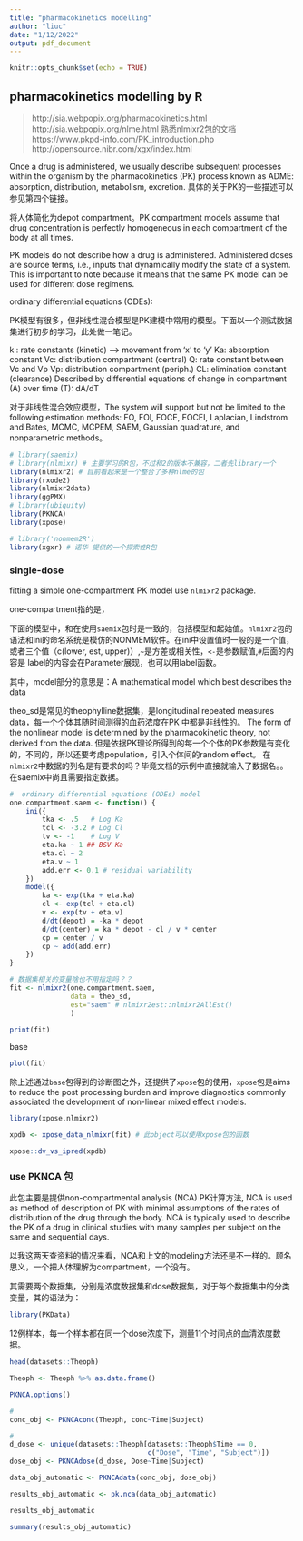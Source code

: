 ```yaml
---
title: "pharmacokinetics modelling"
author: "liuc"
date: "1/12/2022"
output: pdf_document
---
```



```r
knitr::opts_chunk$set(echo = TRUE)
```


## pharmacokinetics modelling by R

> http://sia.webpopix.org/pharmacokinetics.html
> http://sia.webpopix.org/nlme.html
> 熟悉nlmixr2包的文档
> https://www.pkpd-info.com/PK_introduction.php
> http://opensource.nibr.com/xgx/index.html


Once a drug is administered, we usually describe subsequent processes within the organism by the pharmacokinetics (PK) process known as ADME: absorption, distribution, metabolism, excretion.
具体的关于PK的一些描述可以参见第四个链接。

将人体简化为depot compartment。PK compartment models assume that drug concentration is perfectly homogeneous in each compartment of the body at all times. 

PK models do not describe how a drug is administered. Administered doses are source terms, i.e., inputs that dynamically modify the state of a system. This is important to note because it means that the same PK model can be used for different dose regimens.

ordinary differential equations (ODEs):

PK模型有很多，但非线性混合模型是PK建模中常用的模型。下面以一个测试数据集进行初步的学习，此处做一笔记。

k : rate constants (kinetic) --> movement from 'x' to 'y'
Ka: absorption constant
Vc: distribution compartment (central)
Q: rate constant between Vc and Vp
Vp: distribution compartment (periph.)
CL: elimination constant (clearance)
Described by differential equations of change in compartment (A) over time (T): dA/dT

对于非线性混合效应模型，The system will support but not be limited to the following estimation methods:
FO, FOI, FOCE, FOCEI, Laplacian, Lindstrom and Bates, MCMC, MCPEM,
SAEM, Gaussian quadrature, and nonparametric methods。

```r
# library(saemix)
# library(nlmixr) # 主要学习的R包，不过和2的版本不兼容，二者先library一个
library(nlmixr2) # 目前看起来是一个整合了多种nlme的包
library(rxode2)
library(nlmixr2data)
library(ggPMX)
# library(ubiquity)
library(PKNCA)
library(xpose)

# library('nonmem2R')
library(xgxr) # 诺华 提供的一个探索性R包

```


### single-dose

 fitting a simple one-compartment PK model use `nlmixr2` package.
 
 one-compartment指的是，
 
 下面的模型中，和在使用`saemix`包时是一致的，包括模型和起始值。`nlmixr2`包的语法和ini的命名系统是模仿的NONMEM软件。在ini中设置值时一般的是一个值，或者三个值（c(lower, est, upper)）,`~`是方差或相关性，`<-`是参数赋值,`#`后面的内容是 label的内容会在Parameter展现，也可以用label函数。
 
 
其中，model部分的意思是：A mathematical model which best describes the data

theo_sd是常见的theophylline数据集，是longitudinal repeated measures data，每一个个体其随时间测得的血药浓度在PK 中都是非线性的。 The form of the nonlinear model is determined by the pharmacokinetic theory, not derived
from the data. 但是依据PK理论所得到的每一个个体的PK参数是有变化的，不同的，所以还要考虑population，引入个体间的random effect。
在`nlmixr2`中数据的列名是有要求的吗？毕竟文档的示例中直接就输入了数据名。。在saemix中尚且需要指定数据。


```r
#  ordinary differential equations (ODEs) model
one.compartment.saem <- function() {
    ini({
        tka <- .5   # Log Ka
        tcl <- -3.2 # Log Cl
        tv <- -1    # Log V
        eta.ka ~ 1 ## BSV Ka
        eta.cl ~ 2
        eta.v ~ 1
        add.err <- 0.1 # residual variability
    })
    model({
        ka <- exp(tka + eta.ka)
        cl <- exp(tcl + eta.cl)
        v <- exp(tv + eta.v)
        d/dt(depot) = -ka * depot
        d/dt(center) = ka * depot - cl / v * center
        cp = center / v 
        cp ~ add(add.err)
    })
}

# 数据集相关的变量啥也不用指定吗？？
fit <- nlmixr2(one.compartment.saem, 
               data = theo_sd, 
               est="saem" # nlmixr2est::nlmixr2AllEst()
               )

```

```r
print(fit)
```


base

```r
plot(fit)
```

除上述通过`base`包得到的诊断图之外，还提供了`xpose`包的使用，`xpose`包是aims to reduce the post processing burden and improve diagnostics commonly associated the development of non-linear mixed effect models.

```r
library(xpose.nlmixr2)

xpdb <- xpose_data_nlmixr(fit) # 此object可以使用xpose包的函数

xpose::dv_vs_ipred(xpdb)
```




### use PKNCA 包

此包主要是提供non-compartmental analysis (NCA) PK计算方法, NCA is used as method of description of PK with minimal assumptions of the rates of distribution of the drug through the body. NCA is typically used to describe the PK of a drug in clinical studies with many samples per subject on the same and sequential days.

以我这两天查资料的情况来看，NCA和上文的modeling方法还是不一样的。顾名思义，一个把人体理解为compartment，一个没有。

其需要两个数据集，分别是浓度数据集和dose数据集，对于每个数据集中的分类变量，其的语法为：


```r
library(PKData)
```

12例样本，每一个样本都在同一个dose浓度下，测量11个时间点的血清浓度数据。

```r
head(datasets::Theoph)

Theoph <- Theoph %>% as.data.frame()
```


```r
PKNCA.options()
```

```r
# 
conc_obj <- PKNCAconc(Theoph, conc~Time|Subject)

#
d_dose <- unique(datasets::Theoph[datasets::Theoph$Time == 0,
                                  c("Dose", "Time", "Subject")])
dose_obj <- PKNCAdose(d_dose, Dose~Time|Subject)
```


```r
data_obj_automatic <- PKNCAdata(conc_obj, dose_obj)
```


```r
results_obj_automatic <- pk.nca(data_obj_automatic)

results_obj_automatic
```

```r
summary(results_obj_automatic)
```






